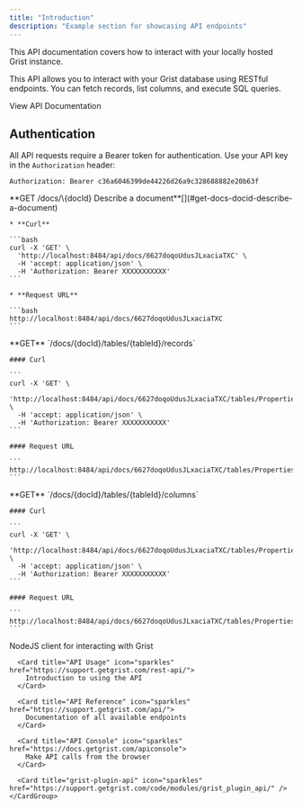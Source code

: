 ```yaml
---
title: "Introduction"
description: "Example section for showcasing API endpoints"
---
```


<Note>
  This API documentation covers how to interact with your locally hosted Grist instance.
</Note>

This API allows you to interact with your Grist database using RESTful endpoints. You can fetch records, list columns, and execute SQL queries.

<Card title="Grist API Reference" icon="database" href="https://github.com/your-repo/grist-api-docs">
  View API Documentation
</Card>

## Authentication

All API requests require a Bearer token for authentication. Use your API key in the `Authorization` header:

```http
Authorization: Bearer c36a6046399de44226d26a9c328688882e20b63f
```

<AccordionGroup>
  <Accordion title="API Console" defaultOpen={false}>
    **GET /docs/\{docId} Describe a document**[](#get-docs-docid-describe-a-document)

    * **Curl**

    ```bash
    curl -X 'GET' \
      'http://localhost:8484/api/docs/6627doqoUdusJLxaciaTXC' \
      -H 'accept: application/json' \
      -H 'Authorization: Bearer XXXXXXXXXXX'
    ```

    * **Request URL**

    ```bash
    http://localhost:8484/api/docs/6627doqoUdusJLxaciaTXC
    ```
  </Accordion>

  <Accordion title="Fetch records from a table" defaultOpen={false}>
    **GET** `/docs/{docId}/tables/{tableId}/records`

    #### Curl

    ```
    curl -X 'GET' \
      'http://localhost:8484/api/docs/6627doqoUdusJLxaciaTXC/tables/Properties_/records' \
      -H 'accept: application/json' \
      -H 'Authorization: Bearer XXXXXXXXXXX'
    ```

    #### Request URL

    ```
    http://localhost:8484/api/docs/6627doqoUdusJLxaciaTXC/tables/Properties_/records
    ```
  </Accordion>

  <Accordion title="List columns in a table" defaultOpen={false}>
    **GET**  `/docs/{docId}/tables/{tableId}/columns`

    #### Curl

    ```
    curl -X 'GET' \
      'http://localhost:8484/api/docs/6627doqoUdusJLxaciaTXC/tables/Properties_/columns' \
      -H 'accept: application/json' \
      -H 'Authorization: Bearer XXXXXXXXXXX'
    ```

    #### Request URL

    ```
    http://localhost:8484/api/docs/6627doqoUdusJLxaciaTXC/tables/Properties_/columns
    ```
  </Accordion>

  <Accordion title="Resources" defaultOpen={false} icon="link">
    <CardGroup cols={3}>
      <Card title="Github" icon="github" href="https://github.com/gristlabs/grist-api">
        NodeJS client for interacting with Grist
      </Card>

      <Card title="API Usage" icon="sparkles" href="https://support.getgrist.com/rest-api/">
        Introduction to using the API
      </Card>

      <Card title="API Reference" icon="sparkles" href="https://support.getgrist.com/api/">
        Documentation of all available endpoints
      </Card>

      <Card title="API Console" icon="sparkles" href="https://docs.getgrist.com/apiconsole">
        Make API calls from the browser
      </Card>

      <Card title="grist-plugin-api" icon="sparkles" href="https://support.getgrist.com/code/modules/grist_plugin_api/" />
    </CardGroup>
  </Accordion>
</AccordionGroup>